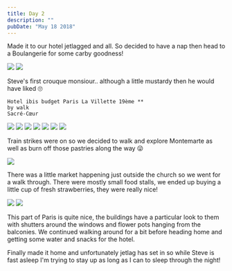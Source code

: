 ```yaml
---
title: Day 2
description: ""
pubDate: "May 18 2018"
---
```



Made it to our hotel jetlagged and all. So decided to have a nap then head to a Boulangerie for some carby goodness!

<Grid columns={2}>
  <Img src="/src/content/travel/2018-europe/assets/38210834-73c9-4c24-8306-974ed87ae1c6-2fe2b32455255cc5dd46beff30c3d4dabbe9badf.jpg" />
  <Img src="/src/content/travel/2018-europe/assets/b20d6d94-b57d-461e-b1db-286cfe905165-df1efa5e7bdc7b3c3c8b81e52dbb7a83b629dc31.jpg" />
</Grid>

Steve's first crouque monsiour.. although a little mustardy then he would have liked 🙄

```
Hotel ibis budget Paris La Villette 19ème **
by walk
Sacré-Cœur
```

<Grid columns={4}>
  <Img
    src="/src/content/travel/2018-europe/assets/ca49398e-e7c1-4b6e-bb84-aa8ec630c4ff-550a6789f5f875bdc220b66ae531d02c085d2280.jpg"
    colSpan={2}
    rowSpan={2}
  />
  <Img
    src="/src/content/travel/2018-europe/assets/c2d2cfc8-f1e1-45fd-904f-923ae3a9e394-f3bea0c6a0bbe8a4e081e83c62db84423ee07e2f.jpg"
    colSpan={2}
    rowSpan={2}
  />
  <Img src="/src/content/travel/2018-europe/assets/1b8792f8-b0b0-4b02-bf37-9a23b62a5dc4-766916a26232b325da61c967a5679660e898060c.jpg" />
  <Img src="/src/content/travel/2018-europe/assets/b06a8240-e8af-43b0-9935-2ed878b77585-4e0002097f4262e09cad1e7567024b86f8916aa4.jpg" />
  <Img
    src="/src/content/travel/2018-europe/assets/aa03d579-9f4c-4841-8d08-3f79bfc37b2d-858199e43458171f5e21bf28863e9a0fe54b23d7.jpg"
    colSpan={2}
    rowSpan={2}
  />
  <Img src="/src/content/travel/2018-europe/assets/fab96757-ea7e-48f6-bb6d-ff116b5a9828-7e48487c1eb9951b980de234350340fed7710d39.jpg" />
  <Img src="/src/content/travel/2018-europe/assets/7a232016-dd6b-47b0-9466-a205c9896eed-f7e7721001d19ba9699de12da22e97110deaeb81.jpg" />
</Grid>

Train strikes were on so we decided to walk and explore Montemarte as well as burn off those pastries along the way 😜

<Grid>
  <Img src="/src/content/travel/2018-europe/assets/7f6b05ff-270c-4f96-9faa-1e0a5de82c46-70c65ccffb0a5d791c20acc216f970c205d235cb.jpg" />
</Grid>

There was a little market happening just outside the church so we went for a walk through. There were mostly small food stalls, we ended up buying a little cup of fresh strawberries, they were really nice!

<Grid columns={2}>
  <Img src="/src/content/travel/2018-europe/assets/e0be02b0-f8b7-4c12-bfad-152c5f92fa89-4e0002097f4262e09cad1e7567024b86f8916aa4.jpg" />
  <Img src="/src/content/travel/2018-europe/assets/eda17822-f123-482c-8c57-cebea295a5cc-e73672063ad294bd6042ebd3c005ea1ee01438db.jpg" />
</Grid>

This part of Paris is quite nice, the buildings have a particular look to them with shutters around the windows and flower pots hanging from the balconies. We continued walking around for a bit before heading home and getting some water and snacks for the hotel.

Finally made it home and unfortunately jetlag has set in so while Steve is fast asleep I'm trying to stay up as long as I can to sleep through the night!
